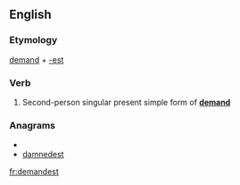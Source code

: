 ==English==

===Etymology===
[[demand]] + [[-est]]

===Verb===
{{infl|en|verb form}}

# {{archaic}} Second-person singular present simple form of '''[[demand]]'''

===Anagrams===
* {{alphagram|addeemnst}}
* [[damnedest#English|damnedest]]


[[fr:demandest]]